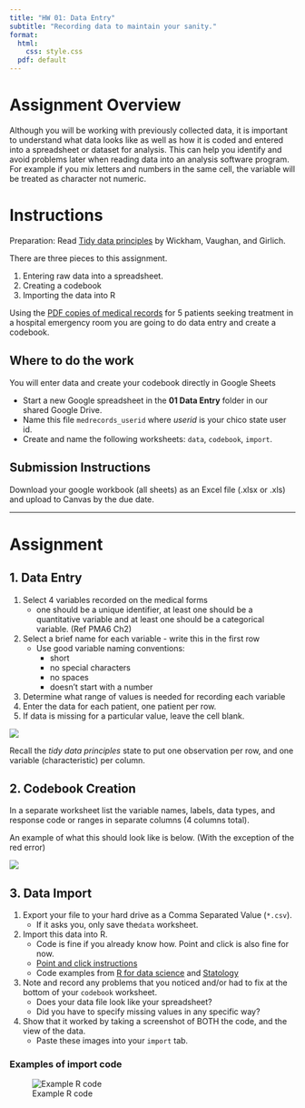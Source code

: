 ```yaml
---
title: "HW 01: Data Entry"
subtitle: "Recording data to maintain your sanity."
format:
  html: 
    css: style.css
  pdf: default
---
```



# Assignment Overview
Although you will be working with previously collected data, it is important to understand what data looks like as well as how it is coded and entered into a spreadsheet or dataset for analysis. This can help you identify and avoid problems later when reading data into an analysis software program. For example if you mix letters and numbers in the same cell, the variable will be treated as character not numeric. 

# Instructions

Preparation: Read [Tidy data principles](https://tidyr.tidyverse.org/articles/tidy-data.html#tidying) by Wickham, Vaughan, and Girlich.

There are three pieces to this assignment. 

1. Entering raw data into a spreadsheet. 
2. Creating a codebook
3. Importing the data into R

Using the [PDF copies of medical records](medical-records.pdf) for 5 patients seeking treatment in a hospital emergency room you are going to do data entry and create a codebook.


## Where to do the work

You will enter data and create your codebook directly in Google Sheets

* Start a new Google spreadsheet in the **01 Data Entry** folder in our shared Google Drive. 
* Name this file `medrecords_userid` where _userid_ is your chico state user id. 
* Create and name the following worksheets: `data`, `codebook`, `import`.

## Submission Instructions

Download your google workbook (all sheets) as an Excel file (.xlsx or .xls) and upload to Canvas by the due date. 

----

# Assignment

## 1. Data Entry
1. Select 4 variables recorded on the medical forms
    - one should be a unique identifier, at least one should be a quantitative variable and at least one should be a categorical variable. (Ref PMA6 Ch2)
2. Select a brief name for each variable - write this in the first row
    - Use good variable naming conventions: 
        - short
        - no special characters
        - no spaces
        - doesn't start with a number
3. Determine what range of values is needed for recording each variable 
5. Enter the data for each patient, one patient per row. 
6. If data is missing for a particular value, leave the cell blank. 

![](images/hw1_data.png)

Recall the _tidy data principles_ state to put one observation per row, and one variable (characteristic) per column. 

## 2. Codebook Creation
In a separate worksheet list the variable names, labels, data types, and response code or ranges in separate columns (4 columns total).

An example of what this should look like is below. (With the exception of the red error)

![](images/hw1_codebook.png)


## 3. Data Import
1. Export your file to your hard drive as a Comma Separated Value (`*.csv`). 
    - If it asks you, only save the` data` worksheet.
2. Import this data into R.
    - Code is fine if you already know how. Point and click is also fine for now.
    - [Point and click instructions](https://support.posit.co/hc/en-us/articles/218611977-Importing-Data-with-the-RStudio-IDE)
    - Code examples from  [R for data science](https://r4ds.hadley.nz/data-import) and [Statology](https://www.statology.org/import-csv-into-r/)
3. Note and record any problems that you noticed and/or had to fix at the bottom of your `codebook` worksheet. 
    - Does your data file look like your spreadsheet? 
    - Did you have to specify missing values in any specific way?
4. Show that it worked by taking a screenshot of BOTH the code, and the view of the data. 
    - Paste these images into your `import` tab. 
    

### Examples of import code

![Example R code](images/hw1_r_code.png){fig-alt="Example of R import code"}




    